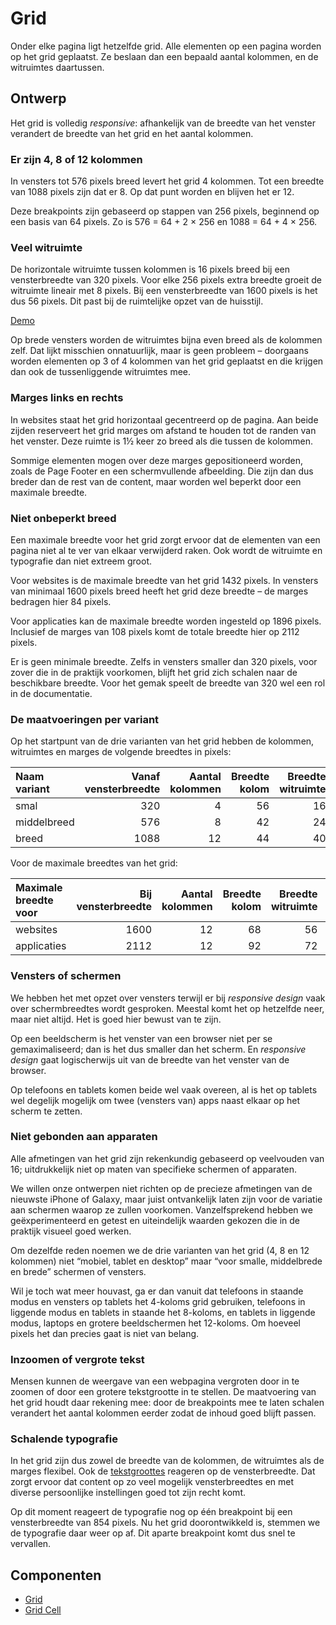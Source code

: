 
<Meta title="Docs/Designrichtlijnen/Grid" />

# Grid

Onder elke pagina ligt hetzelfde grid.
Alle elementen op een pagina worden op het grid geplaatst.
Ze beslaan dan een bepaald aantal kolommen, en de witruimtes daartussen.

## Ontwerp

Het grid is volledig _responsive_: afhankelijk van de breedte van het venster verandert de breedte van het grid en het aantal kolommen.

### Er zijn 4, 8 of 12 kolommen

In vensters tot 576 pixels breed levert het grid 4 kolommen.
Tot een breedte van 1088 pixels zijn dat er 8.
Op dat punt worden en blijven het er 12.

Deze breakpoints zijn gebaseerd op stappen van 256 pixels, beginnend op een basis van 64 pixels.
Zo is 576 = 64 + 2 × 256 en 1088 = 64 + 4 × 256.

### Veel witruimte

De horizontale witruimte tussen kolommen is 16 pixels breed bij een vensterbreedte van 320 pixels.
Voor elke 256 pixels extra breedte groeit de witruimte lineair met 8 pixels.
Bij een vensterbreedte van 1600 pixels is het dus 56 pixels.
Dit past bij de ruimtelijke opzet van de huisstijl.

[Demo](https://modern-fluid-typography.vercel.app?rootFontSize=16&minSize=8&fluidSize=3.125&relativeSize=0.375&maxSize=56)

Op brede vensters worden de witruimtes bijna even breed als de kolommen zelf.
Dat lijkt misschien onnatuurlijk, maar is geen probleem – doorgaans worden elementen op 3 of 4 kolommen van het grid geplaatst en die krijgen dan ook de tussenliggende witruimtes mee.

### Marges links en rechts

In websites staat het grid horizontaal gecentreerd op de pagina.
Aan beide zijden reserveert het grid marges om afstand te houden tot de randen van het venster.
Deze ruimte is 1½ keer zo breed als die tussen de kolommen.

Sommige elementen mogen over deze marges gepositioneerd worden, zoals de Page Footer en een schermvullende afbeelding.
Die zijn dan dus breder dan de rest van de content, maar worden wel beperkt door een maximale breedte.

### Niet onbeperkt breed

Een maximale breedte voor het grid zorgt ervoor dat de elementen van een pagina niet al te ver van elkaar verwijderd raken.
Ook wordt de witruimte en typografie dan niet extreem groot.

Voor websites is de maximale breedte van het grid 1432 pixels.
In vensters van minimaal 1600 pixels breed heeft het grid deze breedte – de marges bedragen hier 84 pixels.

Voor applicaties kan de maximale breedte worden ingesteld op 1896 pixels.
Inclusief de marges van 108 pixels komt de totale breedte hier op 2112 pixels.

Er is geen minimale breedte.
Zelfs in vensters smaller dan 320 pixels, voor zover die in de praktijk voorkomen, blijft het grid zich schalen naar de beschikbare breedte.
Voor het gemak speelt de breedte van 320 wel een rol in de documentatie.

### De maatvoeringen per variant

Op het startpunt van de drie varianten van het grid hebben de kolommen, witruimtes en marges de volgende breedtes in pixels:

| Naam variant | Vanaf vensterbreedte | Aantal kolommen | Breedte kolom | Breedte witruimte | Breedte marge | Breedte grid |
| :----------- | -------------------: | --------------: | ------------: | ----------------: | ------------: | -----------: |
| smal         |                  320 |               4 |            56 |                16 |            24 |          272 |
| middelbreed  |                  576 |               8 |            42 |                24 |            36 |          504 |
| breed        |                 1088 |              12 |            44 |                40 |            60 |          968 |

Voor de maximale breedtes van het grid:

| Maximale breedte voor | Bij vensterbreedte | Aantal kolommen | Breedte kolom | Breedte witruimte | Breedte marge | Breedte grid |
| :-------------------- | -----------------: | --------------: | ------------: | ----------------: | ------------: | -----------: |
| websites              |               1600 |              12 |            68 |                56 |            84 |         1432 |
| applicaties           |               2112 |              12 |            92 |                72 |           108 |         1896 |

### Vensters of schermen

We hebben het met opzet over vensters terwijl er bij _responsive design_ vaak over schermbreedtes wordt gesproken.
Meestal komt het op hetzelfde neer, maar niet altijd.
Het is goed hier bewust van te zijn.

Op een beeldscherm is het venster van een browser niet per se gemaximaliseerd; dan is het dus smaller dan het scherm.
En _responsive design_ gaat logischerwijs uit van de breedte van het venster van de browser.

Op telefoons en tablets komen beide wel vaak overeen, al is het op tablets wel degelijk mogelijk om twee (vensters van) apps naast elkaar op het scherm te zetten.

### Niet gebonden aan apparaten

Alle afmetingen van het grid zijn rekenkundig gebaseerd op veelvouden van 16; uitdrukkelijk niet op maten van specifieke schermen of apparaten.

We willen onze ontwerpen niet richten op de precieze afmetingen van de nieuwste iPhone of Galaxy, maar juist ontvankelijk laten zijn voor de variatie aan schermen waarop ze zullen voorkomen.
Vanzelfsprekend hebben we geëxperimenteerd en getest en uiteindelijk waarden gekozen die in de praktijk visueel goed werken.

Om dezelfde reden noemen we de drie varianten van het grid (4, 8 en 12 kolommen) niet “mobiel, tablet en desktop” maar “voor smalle, middelbrede en brede” schermen of vensters.

Wil je toch wat meer houvast, ga er dan vanuit dat telefoons in staande modus en vensters op tablets het 4-koloms grid gebruiken, telefoons in liggende modus en tablets in staande het 8-koloms, en tablets in liggende modus, laptops en grotere beeldschermen het 12-koloms.
Om hoeveel pixels het dan precies gaat is niet van belang.

### Inzoomen of vergrote tekst

Mensen kunnen de weergave van een webpagina vergroten door in te zoomen of door een grotere tekstgrootte in te stellen.
De maatvoering van het grid houdt daar rekening mee: door de breakpoints mee te laten schalen verandert het aantal kolommen eerder zodat de inhoud goed blijft passen.

### Schalende typografie

In het grid zijn dus zowel de breedte van de kolommen, de witruimtes als de marges flexibel.
Ook de [tekstgroottes](?path=/docs/docs-designrichtlijnen-typografie--docs) reageren op de vensterbreedte.
Dat zorgt ervoor dat content op zo veel mogelijk vensterbreedtes en met diverse persoonlijke instellingen goed tot zijn recht komt.

Op dit moment reageert de typografie nog op één breakpoint bij een vensterbreedte van 854 pixels.
Nu het grid doorontwikkeld is, stemmen we de typografie daar weer op af.
Dit aparte breakpoint komt dus snel te vervallen.

## Componenten

- [Grid](?path=/docs/react_layout-grid--docs)
- [Grid Cell](?path=/docs/react_layout-grid-cell--docs)
